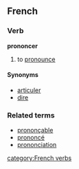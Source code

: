 ==French==
===Verb===
'''prononcer'''

# to [[pronounce]]

====Synonyms====
*[[articuler]]
*[[dire]]

===Related terms===
*[[prononçable]]
*[[prononcé]]
*[[prononciation]]
[[category:French verbs]]